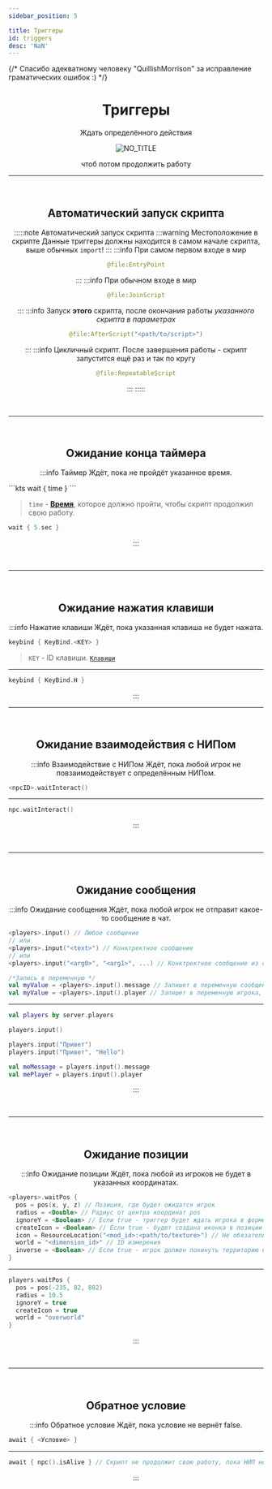 ```yaml
---
sidebar_position: 5

title: Триггеры
id: triggers
desc: 'NaN'
---
```


{/* Спасибо адекватному человеку "QuillishMorrison" за исправление граматических ошибок :) */}

<div align="center" id="dont-copy">

# Триггеры

Ждать определённого действия

![NO_TITLE](@site/static/img/doc/titles/NO_TITLE.webp)

чтоб потом продолжить работу

---

<br />

## Автоматический запуск скрипта

:::::note Автоматический запуск скрипта
:::warning Местоположение в скрипте
Данные триггеры должны находится в самом начале скрипта, выше обычных `import`!
:::
:::info При самом первом входе в мир
```kts
@file:EntryPoint
```
:::
:::info При обычном входе в мир
```kts
@file:JoinScript
```
:::
:::info Запуск **этого** скрипта, после окончания работы *указанного скрипта в параметрах*
```kts
@file:AfterScript("<path/to/script>")
```
:::
:::info Цикличный скрипт. После завершения работы - скрипт запустится ещё раз и так по кругу
```kts
@file:RepeatableScript
```
:::
:::::

<br />

---

<br />

## Ожидание конца таймера

:::info Таймер
Ждёт, пока не пройдёт указанное время.

<div align="left" id="dont-copy">
```kts
wait { time }
```

> `time` - [**Время**](../99-resources/4-time_value.mdx), которое должно пройти, чтобы
скрипт продолжил свою работу.

```kts title="Пример"
wait { 5.sec }
```

</div>

:::

<br />

---

<br />

## Ожидание нажатия клавиши

:::info Нажатие клавиши
Ждёт, пока указанная клавиша не будет нажата.

<div align="left" id="dont-copy">

```kts
keybind { KeyBind.<KEY> }
```

> `KEY` - ID клавиши. [`Клавиши`](../99-resources/8-keybinds.mdx)
---

```kts title="Пример"
keybind { KeyBind.H }
```

</div>
:::

<br />

---

<br />

## Ожидание взаимодействия с НИПом

:::info Взаимодействие с НИПом
Ждёт, пока любой игрок не повзаимодействует с определённым НИПом.

<div align="left" id="dont-copy">

```kts
<npcID>.waitInteract()
```

---

```kts title="Пример"
npc.waitInteract()
```

</div>

:::

<br />

---

<br />

## Ожидание сообщения

:::info Ожидание сообщения
Ждёт, пока любой игрок не отправит какое-то сообщение в чат.

<div align="left" id="dont-copy">

```kts
<players>.input() // Любое сообщение
// или
<players>.input("<text>") // Конктректное сообщение
// или
<players>.input("<arg0>", "<arg1>", ...) // Конктректное сообщение из списка

/*Запись в переменную */
val myValue = <players>.input().message // Запишет в переменную сообщение
val myValue = <players>.input().player // Запишет в переменную игрока, который отправил сообщение
```

---

```kts title="Пример"
val players by server.players

players.input()

players.input("Привет")
players.input("Привет", "Hello")

val meMessage = players.input().message
val mePlayer = players.input().player
```

</div>

:::

<br />

---

<br />

## Ожидание позиции

:::info Ожидание позиции
Ждёт, пока любой из игроков не будет в указанных координатах.

<div align="left" id="dont-copy">

```kts
<players>.waitPos {
  pos = pos(x, y, z) // Позиция, где будет ожидатся игрок
  radius = <Double> // Радиус от центра координат pos
  ignoreY = <Boolean> // Если true - триггер будет ждать игрока в форме шара, если false - в форме цилиндра, который протягивается от низа мира (Y=-64) до верха (Y=312)
  createIcon = <Boolean> // Если true - будет создана иконка в позиции pos
  icon = ResourceLocation("<mod_id>:<path/to/texture>") // Не обязательно. Кастомная иконка
  world = "<dimension_id>" // ID измерения
  inverse = <Boolean> // Если true - игрок должен покинуть территорию в этом радиусе
}
```

---

```kts title="Пример"
players.waitPos {
  pos = pos(-235, 82, 882)
  radius = 10.5
  ignoreY = true
  createIcon = true
  world = "overworld"
}
```

</div>

:::

<br />

---

<br />

## Обратное условие

:::info Обратное условие
Ждёт, пока условие не вернёт false.

<div align="left" id="dont-copy">

```kts
await { <Условие> }
```

---

```kts title="Пример"
await { npc().isAlive } // Скрипт не продолжит свою работу, пока НИП не умрёт
```

</div>

:::

</div>
